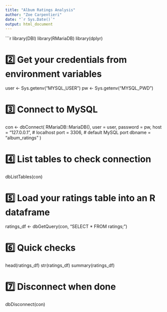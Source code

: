 ```yaml
---
title: "Album Ratings Analysis"
author: "Zoe Carpentieri"
date: "`r Sys.Date()`"
output: html_document
---
```


```r
library(DBI)
library(RMariaDB)
library(dplyr)

# 2️⃣ Get your credentials from environment variables
user <- Sys.getenv("MYSQL_USER")
pw   <- Sys.getenv("MYSQL_PWD")

# 3️⃣ Connect to MySQL
con <- dbConnect(
  RMariaDB::MariaDB(),
  user = user,
  password = pw,
  host = "127.0.0.1",   # localhost
  port = 3306,          # default MySQL port
  dbname = "album_ratings"
)

# 4️⃣ List tables to check connection
dbListTables(con)

# 5️⃣ Load your ratings table into an R dataframe
ratings_df <- dbGetQuery(con, "SELECT * FROM ratings;")

# 6️⃣ Quick checks
head(ratings_df)
str(ratings_df)
summary(ratings_df)

# 7️⃣ Disconnect when done
dbDisconnect(con)


